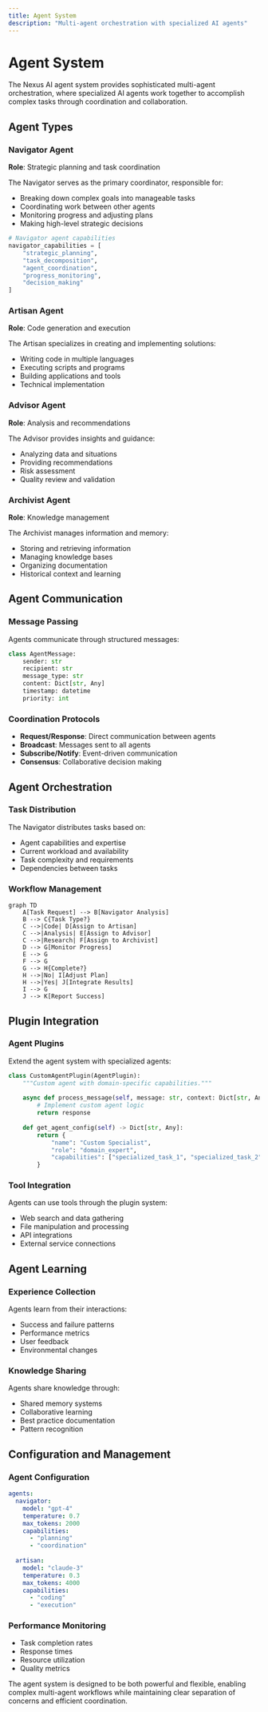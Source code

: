 ```yaml
---
title: Agent System
description: "Multi-agent orchestration with specialized AI agents"
---
```


# Agent System

The Nexus AI agent system provides sophisticated multi-agent orchestration, where specialized AI agents work together to accomplish complex tasks through coordination and collaboration.

## Agent Types

### Navigator Agent
**Role**: Strategic planning and task coordination

The Navigator serves as the primary coordinator, responsible for:
- Breaking down complex goals into manageable tasks
- Coordinating work between other agents
- Monitoring progress and adjusting plans
- Making high-level strategic decisions

```python
# Navigator agent capabilities
navigator_capabilities = [
    "strategic_planning",
    "task_decomposition", 
    "agent_coordination",
    "progress_monitoring",
    "decision_making"
]
```

### Artisan Agent
**Role**: Code generation and execution

The Artisan specializes in creating and implementing solutions:
- Writing code in multiple languages
- Executing scripts and programs
- Building applications and tools
- Technical implementation

### Advisor Agent
**Role**: Analysis and recommendations

The Advisor provides insights and guidance:
- Analyzing data and situations
- Providing recommendations
- Risk assessment
- Quality review and validation

### Archivist Agent
**Role**: Knowledge management

The Archivist manages information and memory:
- Storing and retrieving information
- Managing knowledge bases
- Organizing documentation
- Historical context and learning

## Agent Communication

### Message Passing
Agents communicate through structured messages:

```python
class AgentMessage:
    sender: str
    recipient: str
    message_type: str
    content: Dict[str, Any]
    timestamp: datetime
    priority: int
```

### Coordination Protocols
- **Request/Response**: Direct communication between agents
- **Broadcast**: Messages sent to all agents
- **Subscribe/Notify**: Event-driven communication
- **Consensus**: Collaborative decision making

## Agent Orchestration

### Task Distribution
The Navigator distributes tasks based on:
- Agent capabilities and expertise
- Current workload and availability
- Task complexity and requirements
- Dependencies between tasks

### Workflow Management
```mermaid
graph TD
    A[Task Request] --> B[Navigator Analysis]
    B --> C{Task Type?}
    C -->|Code| D[Assign to Artisan]
    C -->|Analysis| E[Assign to Advisor]
    C -->|Research| F[Assign to Archivist]
    D --> G[Monitor Progress]
    E --> G
    F --> G
    G --> H{Complete?}
    H -->|No| I[Adjust Plan]
    H -->|Yes| J[Integrate Results]
    I --> G
    J --> K[Report Success]
```

## Plugin Integration

### Agent Plugins
Extend the agent system with specialized agents:

```python
class CustomAgentPlugin(AgentPlugin):
    """Custom agent with domain-specific capabilities."""
    
    async def process_message(self, message: str, context: Dict[str, Any]) -> str:
        # Implement custom agent logic
        return response
    
    def get_agent_config(self) -> Dict[str, Any]:
        return {
            "name": "Custom Specialist",
            "role": "domain_expert",
            "capabilities": ["specialized_task_1", "specialized_task_2"]
        }
```

### Tool Integration
Agents can use tools through the plugin system:
- Web search and data gathering
- File manipulation and processing
- API integrations
- External service connections

## Agent Learning

### Experience Collection
Agents learn from their interactions:
- Success and failure patterns
- Performance metrics
- User feedback
- Environmental changes

### Knowledge Sharing
Agents share knowledge through:
- Shared memory systems
- Collaborative learning
- Best practice documentation
- Pattern recognition

## Configuration and Management

### Agent Configuration
```yaml
agents:
  navigator:
    model: "gpt-4"
    temperature: 0.7
    max_tokens: 2000
    capabilities:
      - "planning"
      - "coordination"
  
  artisan:
    model: "claude-3"
    temperature: 0.3
    max_tokens: 4000
    capabilities:
      - "coding"
      - "execution"
```

### Performance Monitoring
- Task completion rates
- Response times
- Resource utilization
- Quality metrics

The agent system is designed to be both powerful and flexible, enabling complex multi-agent workflows while maintaining clear separation of concerns and efficient coordination.
